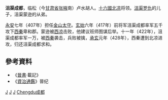 '''沮渠成都'''，临松（今[[甘肃省|甘肃省]][[张掖|张掖]]南）卢水胡人。[[十六國|十六國]][[北凉|北凉]]将领。[[沮渠罗仇|沮渠罗仇]]的儿子，沮渠蒙逊的从弟。

[[永安_(北涼)|永安]]七年（407年）担任[[山丹縣|金山]][[太守|太守]]。[[玄始|玄始]]六年（417年）前将军沮渠成都率军五千攻下[[西秦|西秦]]卑和郡。蒙逊被[[西凉|西凉]]击败，他建议班师图谋后举。十一年（422年），沮渠成都率军一万，被[[西秦|西秦]]袭击，兵败被擒，[[承玄|承玄]]元年（428年），西秦遭到北凉进攻，归还沮渠成都求和。


== 參考資料 ==
*《[[晉書|晉書]]·載記》
*《[[資治通鑑|資治通鑑]]》晉纪

[[Category:五胡十六国军事人物|J]]
[[Category:北凉|J]]
[[Category:十六国匈奴人|J]]
[[Category:沮渠姓|Chengdu成都]]